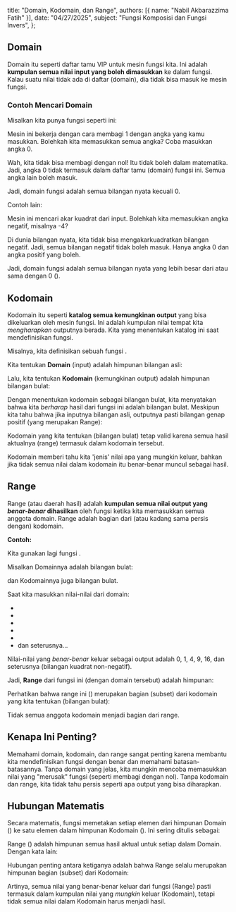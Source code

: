   title: "Domain, Kodomain, dan Range",
  authors: [{ name: "Nabil Akbarazzima Fatih" }],
  date: "04/27/2025",
  subject: "Fungsi Komposisi dan Fungsi Invers",
};

## Domain

Domain itu seperti daftar tamu VIP untuk mesin fungsi kita. Ini adalah **kumpulan semua nilai input yang boleh dimasukkan** ke dalam fungsi. Kalau suatu nilai tidak ada di daftar (domain), dia tidak bisa masuk ke mesin fungsi.

### Contoh Mencari Domain

Misalkan kita punya fungsi seperti ini:

<BlockMath math="f(x) = \frac{1}{x}" />

Mesin ini bekerja dengan cara membagi 1 dengan angka yang kamu masukkan. Bolehkah kita memasukkan semua angka? Coba masukkan angka 0.

<BlockMath math="f(0) = \frac{1}{0}" />

Wah, kita tidak bisa membagi dengan nol! Itu tidak boleh dalam matematika. Jadi, angka 0 tidak termasuk dalam daftar tamu (domain) fungsi ini. Semua angka lain boleh masuk.

Jadi, domain fungsi <InlineMath math="f(x) = \frac{1}{x}" /> adalah semua bilangan nyata kecuali 0.

Contoh lain:

<BlockMath math="g(x) = \sqrt{x}" />

Mesin ini mencari akar kuadrat dari input. Bolehkah kita memasukkan angka negatif, misalnya -4?

<BlockMath math="g(-4) = \sqrt{-4}" />

Di dunia bilangan nyata, kita tidak bisa mengakarkuadratkan bilangan negatif. Jadi, semua bilangan negatif tidak boleh masuk. Hanya angka 0 dan angka positif yang boleh.

Jadi, domain fungsi <InlineMath math="g(x) = \sqrt{x}" /> adalah semua bilangan nyata yang lebih besar dari atau sama dengan 0 (<InlineMath math="x \ge 0" />).

## Kodomain

Kodomain itu seperti **katalog semua kemungkinan output** yang bisa dikeluarkan oleh mesin fungsi. Ini adalah kumpulan nilai tempat kita _mengharapkan_ outputnya berada. Kita yang menentukan katalog ini saat mendefinisikan fungsi.

Misalnya, kita definisikan sebuah fungsi <InlineMath math="f(x) = 2x" />.

Kita tentukan **Domain** (input) adalah himpunan bilangan asli:

<BlockMath math="\{1, 2, 3, ...\}" />

Lalu, kita tentukan **Kodomain** (kemungkinan output) adalah himpunan bilangan bulat:

<BlockMath math="\{..., -2, -1, 0, 1, 2, ...\}" />

Dengan menentukan kodomain sebagai bilangan bulat, kita menyatakan bahwa kita _berharap_ hasil dari fungsi <InlineMath math="f(x)=2x" /> ini adalah bilangan bulat. Meskipun kita tahu bahwa jika inputnya bilangan asli, outputnya pasti bilangan genap positif (yang merupakan Range):

<BlockMath math="\{2, 4, 6, ...\}" />

Kodomain yang kita tentukan (bilangan bulat) tetap valid karena semua hasil aktualnya (range) termasuk dalam kodomain tersebut.

Kodomain memberi tahu kita 'jenis' nilai apa yang mungkin keluar, bahkan jika tidak semua nilai dalam kodomain itu benar-benar muncul sebagai hasil.

## Range

Range (atau daerah hasil) adalah **kumpulan semua nilai output yang _benar-benar_ dihasilkan** oleh fungsi ketika kita memasukkan semua anggota domain. Range adalah bagian dari (atau kadang sama persis dengan) kodomain.

**Contoh:**

Kita gunakan lagi fungsi <InlineMath math="f(x) = x^2" />.

Misalkan Domainnya adalah bilangan bulat:

<BlockMath math="\{..., -2, -1, 0, 1, 2, ...\}" />

dan Kodomainnya juga bilangan bulat.

Saat kita masukkan nilai-nilai dari domain:

- <InlineMath math="f(-2) = 4" />
- <InlineMath math="f(-1) = 1" />
- <InlineMath math="f(0) = 0" />
- <InlineMath math="f(1) = 1" />
- <InlineMath math="f(2) = 4" />
- dan seterusnya...

Nilai-nilai yang _benar-benar_ keluar sebagai output adalah 0, 1, 4, 9, 16, dan seterusnya (bilangan kuadrat non-negatif).

Jadi, **Range** dari fungsi ini (dengan domain tersebut) adalah himpunan:

<BlockMath math="\{0, 1, 4, 9, 16, ...\}" />

Perhatikan bahwa range ini (<InlineMath math="\{0, 1, 4, 9, ...\}" />) merupakan bagian (subset) dari kodomain yang kita tentukan (bilangan bulat):

<BlockMath math="\{..., -1, 0, 1, 2, ...\}" />

Tidak semua anggota kodomain menjadi bagian dari range.

## Kenapa Ini Penting?

Memahami domain, kodomain, dan range sangat penting karena membantu kita mendefinisikan fungsi dengan benar dan memahami batasan-batasannya. Tanpa domain yang jelas, kita mungkin mencoba memasukkan nilai yang "merusak" fungsi (seperti membagi dengan nol). Tanpa kodomain dan range, kita tidak tahu persis seperti apa output yang bisa diharapkan.

## Hubungan Matematis

Secara matematis, fungsi <InlineMath math="f" /> memetakan setiap elemen dari himpunan Domain (<InlineMath math="D" />) ke satu elemen dalam himpunan Kodomain (<InlineMath math="K" />). Ini sering ditulis sebagai:

<BlockMath math="f: D \to K" />

Range (<InlineMath math="R" />) adalah himpunan semua hasil aktual <InlineMath math="f(x)" /> untuk setiap <InlineMath math="x" /> dalam Domain. Dengan kata lain:

<BlockMath math="R = \{ f(x) \mid x \in D \}" />

Hubungan penting antara ketiganya adalah bahwa Range selalu merupakan himpunan bagian (subset) dari Kodomain:

<BlockMath math="R \subseteq K" />

Artinya, semua nilai yang benar-benar keluar dari fungsi (Range) pasti termasuk dalam kumpulan nilai yang _mungkin_ keluar (Kodomain), tetapi tidak semua nilai dalam Kodomain harus menjadi hasil.
